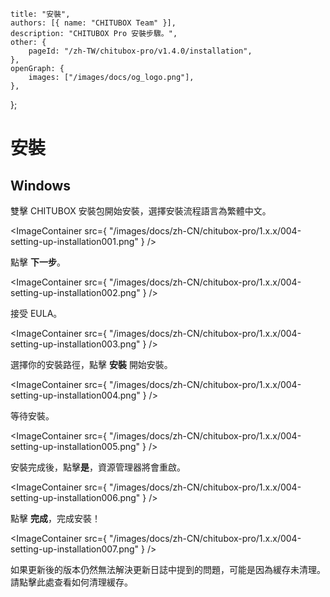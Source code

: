 	title: "安裝",
	authors: [{ name: "CHITUBOX Team" }],
	description: "CHITUBOX Pro 安裝步驟。",
	other: {
		pageId: "/zh-TW/chitubox-pro/v1.4.0/installation",
	},
	openGraph: {
		images: ["/images/docs/og_logo.png"],
	},
};

# 安裝

## Windows

雙擊 CHITUBOX 安裝包開始安裝，選擇安裝流程語言為繁體中文。

<ImageContainer
	src={
		"/images/docs/zh-CN/chitubox-pro/1.x.x/004-setting-up-installation001.png"
	}
/>

點擊 **下一步**。

<ImageContainer
	src={
		"/images/docs/zh-CN/chitubox-pro/1.x.x/004-setting-up-installation002.png"
	}
/>

接受 EULA。

<ImageContainer
	src={
		"/images/docs/zh-CN/chitubox-pro/1.x.x/004-setting-up-installation003.png"
	}
/>

選擇你的安裝路徑，點擊 **安裝** 開始安裝。

<ImageContainer
	src={
		"/images/docs/zh-CN/chitubox-pro/1.x.x/004-setting-up-installation004.png"
	}
/>

等待安裝。

<ImageContainer
	src={
		"/images/docs/zh-CN/chitubox-pro/1.x.x/004-setting-up-installation005.png"
	}
/>

安裝完成後，點擊**是**，資源管理器將會重啟。

<ImageContainer
	src={
		"/images/docs/zh-CN/chitubox-pro/1.x.x/004-setting-up-installation006.png"
	}
/>

點擊 **完成**，完成安裝！

<ImageContainer
	src={
		"/images/docs/zh-CN/chitubox-pro/1.x.x/004-setting-up-installation007.png"
	}
/>

<Admonition type="note" title="注意">
	如果更新後的版本仍然無法解決更新日誌中提到的問題，可能是因為緩存未清理。請點擊<NextLink href="/zh-CN/faq/latest/chitubox-basic-faq#清除缓存">此處</NextLink>查看如何清理緩存。
</Admonition>
